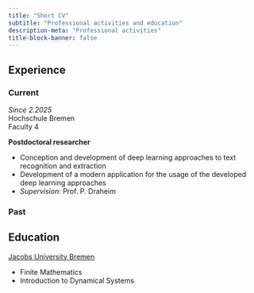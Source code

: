 ```yaml
---
title: "Short CV"
subtitle: "Professional activities and education"
description-meta: "Professional activities"
title-block-banner: false
---
```


## Experience
### Current
::: {.grid}

::: {.g-col-12 .g-col-md-6}
*Since 2.2025*<br>
Hochschule Bremen<br>
Faculty 4
:::

::: {.g-col-12 .g-col-md-6}

<b>Postdoctoral researcher</b>

+ Conception and development of deep learning approaches to text recognition and extraction
+ Development of a modern application for the usage of the developed deep learning approaches
+ *Supervision:* Prof. P. Draheim

:::

:::

### Past

## Education



::: {.grid}

::: {.g-col-12 .g-col-md-6}
[Jacobs University Bremen](https://constructor.university/)
:::

::: {.g-col-12 .g-col-md-6}

- Finite Mathematics
- Introduction to Dynamical Systems

:::

:::



